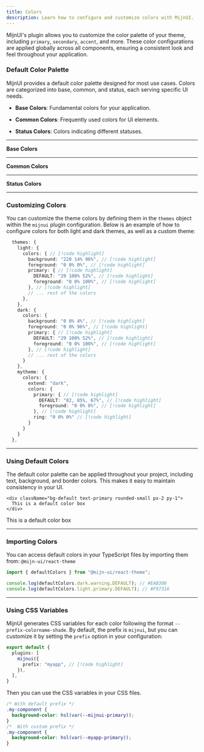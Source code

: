 ```yaml
---
title: Colors
description: Learn how to configure and customize colors with MijnUI.
---
```



MijnUI's plugin allows you to customize the color palette of your theme, including `primary`, `secondary`, `accent`, and more. These color configurations are applied globally across all components, ensuring a consistent look and feel throughout your application.

### Default Color Palette

MijnUI provides a default color palette designed for most use cases. Colors are categorized into base, common, and status, each serving specific UI needs.

- **Base Colors**: Fundamental colors for your application.

- **Common Colors**: Frequently used colors for UI elements.

- **Status Colors**: Colors indicating different statuses.

---

**Base Colors**

<DefaultColorSwatches category="base" />

---

**Common Colors**

<DefaultColorSwatches category="common" />

---

**Status Colors**

<DefaultColorSwatches category="status" />

---

### Customizing Colors

You can customize the theme colors by defining them in the `themes` object within the `mijnui` plugin configuration. Below is an example of how to configure colors for both light and dark themes, as well as a custom theme:

```ts
  themes: {
    light: {
      colors: { // [!code highlight]
        background: "220 14% 96%", // [!code highlight]
        foreground: "0 0% 0%", // [!code highlight]
        primary: { // [!code highlight]
          DEFAULT: "29 100% 52%", // [!code highlight]
          foreground: "0 0% 100%", // [!code highlight]
        }, // [!code highlight]
        // ... rest of the colors
      },
    },
    dark: {
      colors: {
        background: "0 0% 4%", // [!code highlight]
        foreground: "0 0% 96%", // [!code highlight]
        primary: { // [!code highlight]
          DEFAULT: "29 100% 52%", // [!code highlight]
          foreground: "0 0% 100%", // [!code highlight]
        }, // [!code highlight]
        // ... rest of the colors
      }
    },
    mytheme: {
      colors: {
        extend: "dark",
        colors: { 
          primary: { // [!code highlight]
            DEFAULT: "82, 85%, 67%", // [!code highlight]
            foreground: "0 0% 0%", // [!code highlight]
          }, // [!code highlight]
          ring: "0 0% 0%" // [!code highlight]
        }
      }
    }
  },
```

<Alert
  title="Important"
  description="When customizing colors, make sure to use only HSL values without color functions (e.g: `hsl()`)."
  color="danger"
/>

---

### Using Default Colors

The default color palette can be applied throughout your project, including text, background, and border colors. This makes it easy to maintain consistency in your UI.

```tsx
<div className="bg-default text-primary rounded-small px-2 py-1">
  This is a default color box
</div>
```

<ComponentPreview className="min-h-28">
  <div className="bg-default text-primary rounded-small px-2 py-1">
    This is a default color box
  </div>
</ComponentPreview>

---

### Importing Colors

You can access default colors in your TypeScript files by importing them from: `@mijn-ui/react-theme`

```ts
import { defaultColors } from "@mijn-ui/react-theme";

console.log(defaultColors.dark.warning.DEFAULT); // #EAB308
console.log(defaultColors.light.primary.DEFAULT); // #F97316
```

---

### Using CSS Variables

MijnUI generates CSS variables for each color following the format `--prefix-colorname-shade`. By default, the prefix is `mijnui`, but you can customize it by setting the `prefix` option in your configuration:

```ts
export default {
  plugins: [
    mijnui({
      prefix: "myapp", // [!code highlight]
    }),
  ],
}
```

Then you can use the CSS variables in your CSS files.

```css
/* With default prefix */
.my-component {
  background-color: hsl(var(--mijnui-primary));
}
/*  With custom prefix */
.my-component {
  background-color: hsl(var(--myapp-primary));
}
```